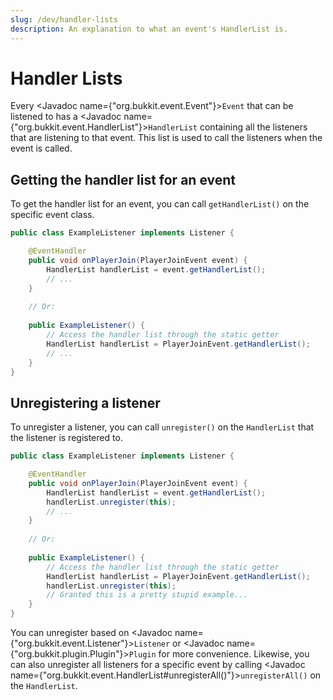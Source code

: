 ```yaml
---
slug: /dev/handler-lists
description: An explanation to what an event's HandlerList is.
---
```


# Handler Lists

Every <Javadoc name={"org.bukkit.event.Event"}>`Event`</Javadoc> that can be listened to has a
<Javadoc name={"org.bukkit.event.HandlerList"}>`HandlerList`</Javadoc> containing all the listeners that are listening to that event.
This list is used to call the listeners when the event is called.

## Getting the handler list for an event

To get the handler list for an event, you can call `getHandlerList()` on the specific event class.

```java title="ExampleListener.java"
public class ExampleListener implements Listener {

    @EventHandler
    public void onPlayerJoin(PlayerJoinEvent event) {
        HandlerList handlerList = event.getHandlerList();
        // ...
    }
    
    // Or:
    
    public ExampleListener() {
        // Access the handler list through the static getter
        HandlerList handlerList = PlayerJoinEvent.getHandlerList();
        // ...
    }
}
```

## Unregistering a listener

To unregister a listener, you can call `unregister()` on the `HandlerList` that the listener is registered to.

```java title="ExampleListener.java"
public class ExampleListener implements Listener {

    @EventHandler
    public void onPlayerJoin(PlayerJoinEvent event) {
        HandlerList handlerList = event.getHandlerList();
        handlerList.unregister(this);
        // ...
    }
    
    // Or:
    
    public ExampleListener() {
        // Access the handler list through the static getter
        HandlerList handlerList = PlayerJoinEvent.getHandlerList();
        handlerList.unregister(this);
        // Granted this is a pretty stupid example...
    }
}
```

You can unregister based on <Javadoc name={"org.bukkit.event.Listener"}>`Listener`</Javadoc>
or <Javadoc name={"org.bukkit.plugin.Plugin"}>`Plugin`</Javadoc> for more convenience.
Likewise, you can also unregister all listeners for a specific event by calling
<Javadoc name={"org.bukkit.event.HandlerList#unregisterAll()"}>`unregisterAll()`</Javadoc> on the `HandlerList`.
